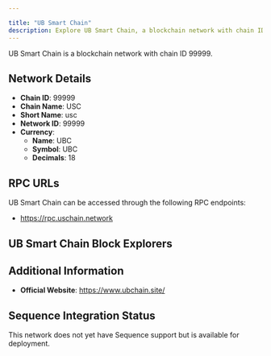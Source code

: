 ```yaml
---

title: "UB Smart Chain"
description: Explore UB Smart Chain, a blockchain network with chain ID 99999. Learn about its native currency, UBC, and how to interact with the network.
---
```




UB Smart Chain is a blockchain network with chain ID 99999.

## Network Details

- **Chain ID**: 99999
- **Chain Name**: USC
- **Short Name**: usc
- **Network ID**: 99999
- **Currency**: 
  - **Name**: UBC
  - **Symbol**: UBC
  - **Decimals**: 18

## RPC URLs

UB Smart Chain can be accessed through the following RPC endpoints:

- https://rpc.uschain.network

## UB Smart Chain Block Explorers



## Additional Information

- **Official Website**: https://www.ubchain.site/

## Sequence Integration Status

This network does not yet have Sequence support but is available for deployment.
